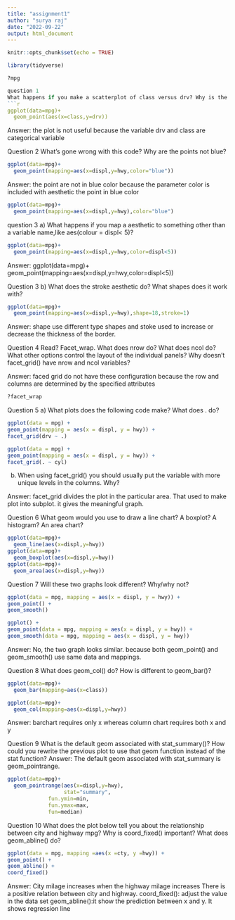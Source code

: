 ```yaml
---
title: "assignment1"
author: "surya raj"
date: "2022-09-22"
output: html_document
---
```


```r
knitr::opts_chunk$set(echo = TRUE)
```

```r
library(tidyverse)

?mpg

question 1
What happens if you make a scatterplot of class versus drv? Why is the plot not useful?
```r
ggplot(data=mpg)+
  geom_point(aes(x=class,y=drv))
```
Answer: the plot is not useful because the variable drv and class are categorical variable

Question 2
What’s gone wrong with this code? Why are the points not blue?


```r
ggplot(data=mpg)+
  geom_point(mapping=aes(x=displ,y=hwy,color="blue"))
```

Answer: the point are not in blue color because the parameter color is included with aesthetic the point in blue color 

```r
ggplot(data=mpg)+
  geom_point(mapping=aes(x=displ,y=hwy),color="blue")
```

question 3
a) What happens if you map a aesthetic to something other than a variable name,like aes(colour = displ< 5)?

```r
ggplot(data=mpg)+
  geom_point(mapping=aes(x=displ,y=hwy,color=displ<5))
```

Answer: 
ggplot(data=mpg)+
  geom_point(mapping=aes(x=displ,y=hwy,color=displ<5))
  
Question 3
b) What does the stroke aesthetic do? What shapes does it work with?
```r
ggplot(data=mpg)+
  geom_point(mapping=aes(x=displ,y=hwy),shape=18,stroke=1)
```
Answer: shape use different type shapes and stoke used to increase or decrease the thickness of the border.

Question 4
Read? Facet_wrap. What does nrow do? What does ncol do? What other options
control the layout of the individual panels? Why doesn’t facet_grid() have nrow and
ncol variables?

Answer:  faced grid do not have these configuration because the row and columns are determined by the specified attributes

```r
?facet_wrap
```
Question 5
a) What plots does the following code make? What does . do?

```r
ggplot(data = mpg) +
geom_point(mapping = aes(x = displ, y = hwy)) +
facet_grid(drv ~ .)

ggplot(data = mpg) +
geom_point(mapping = aes(x = displ, y = hwy)) +
facet_grid(. ~ cyl)
```


b) When using facet_grid() you should usually put the variable with more unique
levels in the columns. Why?

Answer: 
    facet_grid divides the plot in the particular area. That used to make plot into subplot. it gives the meaningful graph.

Question 6
What geom would you use to draw a line chart? A boxplot? A histogram? An area chart?
```r
ggplot(data=mpg)+
  geom_line(aes(x=displ,y=hwy))
ggplot(data=mpg)+
  geom_boxplot(aes(x=displ,y=hwy))
ggplot(data=mpg)+
  geom_area(aes(x=displ,y=hwy))

```

Question 7
Will these two graphs look different? Why/why not?
```r
ggplot(data = mpg, mapping = aes(x = displ, y = hwy)) +
geom_point() +
geom_smooth()
```

```r
ggplot() +
geom_point(data = mpg, mapping = aes(x = displ, y = hwy)) +
geom_smooth(data = mpg, mapping = aes(x = displ, y = hwy))
```

Answer: No, the two graph looks similar. because  both geom_point() and geom_smooth() use same data and mappings.

Question 8
What does geom_col() do? How is different to geom_bar()?
```r
ggplot(data=mpg)+
  geom_bar(mapping=aes(x=class))
```
```r
ggplot(data=mpg)+
  geom_col(mapping=aes(x=displ,y=hwy))
```
Answer: 
  barchart 
  requires only x whereas column chart requires both x and y

Question 9
What is the default geom associated with stat_summary()? How could you rewrite the
previous plot to use that geom function instead of the stat function?
Answer:
  The default geom associated with stat_summary is geom_pointrange.
```r
ggplot(data=mpg)+
  geom_pointrange(aes(x=displ,y=hwy),
                  stat="summary",
             fun.ymin=min,
             fun.ymax=max,
             fun=median)

```

Question 10
What does the plot below tell you about the relationship between city and highway
mpg? Why is coord_fixed() important? What does geom_abline() do?
```r
ggplot(data = mpg, mapping =aes(x =cty, y =hwy)) +
geom_point() +
geom_abline() +
coord_fixed()
```
Answer: 
City milage increases when the highway milage increases 
There is a positive relation between city and highway.
    coord_fixed(): adjust the value in the data set
    geom_abline():it show the prediction between x and y. It shows regression line

